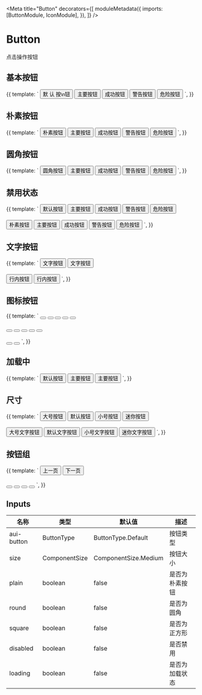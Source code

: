 

<Meta
  title="Button"
  decorators={[
    moduleMetadata({
      imports: [ButtonModule, IconModule],
    }),
  ]}
/>

# Button

点击操作按钮

## 基本按钮

<Canvas>
  <Story
    name="Basic"
    height="70px"
  >
    {{
      template: `
        <button aui-button> 默 认 按\n钮 </button>
        <button aui-button="primary">主要按钮</button>
        <button aui-button="success">成功按钮</button>
        <button aui-button="warning">警告按钮</button>
        <button aui-button="danger">危险按钮</button>
      `,
    }}
  </Story>
</Canvas>

## 朴素按钮

<Canvas>
  <Story
    name="Plain"
    height="70px"
  >
    {{
      template: `
        <button aui-button [plain]="true">朴素按钮</button>
        <button aui-button="primary" [plain]="true">主要按钮</button>
        <button aui-button="success" [plain]="true">成功按钮</button>
        <button aui-button="warning" [plain]="true">警告按钮</button>
        <button aui-button="danger" [plain]="true">危险按钮</button>
      `,
    }}
  </Story>
</Canvas>

## 圆角按钮

<Canvas>
  <Story
    name="Round"
    height="70px"
  >
    {{
      template: `
        <button aui-button [round]="true">圆角按钮</button>
        <button aui-button="primary" [round]="true">主要按钮</button>
        <button aui-button="success" [round]="true">成功按钮</button>
        <button aui-button="warning" [round]="true">警告按钮</button>
        <button aui-button="danger" [round]="true">危险按钮</button>
      `,
    }}
  </Story>
</Canvas>

## 禁用状态

<Canvas>
  <Story
    name="Disabled"
    height="120px"
  >
    {{
      template: `
        <button aui-button [disabled]="true">默认按钮</button>
        <button aui-button="primary" [disabled]="true">主要按钮</button>
        <button aui-button="success" [disabled]="true">成功按钮</button>
        <button aui-button="warning" [disabled]="true">警告按钮</button>
        <button aui-button="danger" [disabled]="true">危险按钮</button>
        <br /><br />
        <button aui-button [plain]="true" [disabled]="true">朴素按钮</button>
        <button aui-button="primary" [plain]="true" [disabled]="true">主要按钮</button>
        <button aui-button="success" [plain]="true" [disabled]="true">成功按钮</button>
        <button aui-button="warning" [plain]="true" [disabled]="true">警告按钮</button>
        <button aui-button="danger" [plain]="true" [disabled]="true">危险按钮</button>
      `,
    }}
  </Story>
</Canvas>

## 文字按钮

<Canvas>
  <Story
    name="Text"
    height="120px"
  >
    {{
      template: `
        <button aui-button="text">文字按钮</button>
        <button aui-button="text" [disabled]="true">文字按钮</button>
        <br />
        <br />
        <button aui-button="inline">行内按钮</button>
        <button aui-button="inline" [disabled]="true">行内按钮</button>
      `,
    }}
  </Story>
</Canvas>

## 图标按钮

<Canvas>
  <Story
    name="Icon"
    height="180px"
  >
    {{
      template: `
        <button aui-button [square]="true"><aui-icon icon="search_s"></aui-icon></button>
        <button aui-button="primary" [square]="true"><aui-icon icon="search_s"></aui-icon></button>
        <button aui-button="success" [square]="true"><aui-icon icon="search_s"></aui-icon></button>
        <button aui-button="warning" [square]="true"><aui-icon icon="search_s"></aui-icon></button>
        <button aui-button="danger" [square]="true"><aui-icon icon="search_s"></aui-icon></button>
        <br />
        <br />
        <button aui-button [square]="true" [round]="true" [plain]="true"><aui-icon icon="search_s"></aui-icon></button>
        <button aui-button="primary" [square]="true" [round]="true" [plain]="true"><aui-icon icon="search_s"></aui-icon></button>
        <button aui-button="success" [square]="true" [round]="true" [plain]="true"><aui-icon icon="search_s"></aui-icon></button>
        <button aui-button="warning" [square]="true" [round]="true" [plain]="true"><aui-icon icon="search_s"></aui-icon></button>
        <button aui-button="danger" [square]="true" [round]="true" [plain]="true"><aui-icon icon="search_s"></aui-icon></button>
        <br />
        <br />
        <button aui-button="text" [square]="true" [plain]="true"><aui-icon icon="search_s"></aui-icon></button>
        <button aui-button="text" [square]="true"><aui-icon icon="search_s"></aui-icon></button>
      `,
    }}
  </Story>
</Canvas>

## 加载中

<Canvas>
  <Story
    name="Loading"
    height="70px"
  >
    {{
      template: `
        <button aui-button [disabled]="true" [loading]="true">默认按钮</button>
        <button aui-button="primary" [disabled]="true" [loading]="true">主要按钮</button>
        <button aui-button="primary" [plain]="true" [disabled]="true" [loading]="true">主要按钮</button>
      `,
    }}
  </Story>
</Canvas>

## 尺寸

<Canvas>
  <Story
    name="Size"
    height="120px"
  >
    {{
      template: `
        <button aui-button size="large">大号按钮</button>
        <button aui-button size="medium">默认按钮</button>
        <button aui-button size="small">小号按钮</button>
        <button aui-button size="mini">迷你按钮</button>
        <br />
        <br />
        <button aui-button="text" size="large">大号文字按钮</button>
        <button aui-button="text" size="medium">默认文字按钮</button>
        <button aui-button="text" size="small">小号文字按钮</button>
        <button aui-button="text" size="mini">迷你文字按钮</button>
      `,
    }}
  </Story>
</Canvas>

## 按钮组

<Canvas>
  <Story
    name="Button Group"
    height="120px"
  >
    {{
      template: `
        <aui-button-group>
          <button aui-button="primary">
            <aui-icon icon="angle_left"></aui-icon>
            <span>上一页</span>
          </button>
          <button aui-button="primary">
            <span>下一页</span>
            <aui-icon icon="angle_right"></aui-icon>
          </button>
        </aui-button-group>
        <br />
        <br />
        <aui-button-group>
          <button aui-button="primary" [plain]="true" [square]="true">
            <aui-icon icon="angle_double_left"></aui-icon>
          </button>
          <button aui-button="primary" [plain]="true" [square]="true">
            <aui-icon icon="angle_left"></aui-icon>
          </button>
          <button aui-button="primary" [plain]="true" [square]="true">
            <aui-icon icon="angle_right"></aui-icon>
          </button>
          <button aui-button="primary" [plain]="true" [square]="true">
            <aui-icon icon="angle_double_right"></aui-icon>
          </button>
        </aui-button-group>
      `,
    }}
  </Story>
</Canvas>

## Inputs

| 名称       | 类型          | 默认值               | 描述           |
| ---------- | ------------- | -------------------- | -------------- |
| aui-button | ButtonType    | ButtonType.Default   | 按钮类型       |
| size       | ComponentSize | ComponentSize.Medium | 按钮大小       |
| plain      | boolean       | false                | 是否为朴素按钮 |
| round      | boolean       | false                | 是否为圆角     |
| square     | boolean       | false                | 是否为正方形   |
| disabled   | boolean       | false                | 是否禁用       |
| loading    | boolean       | false                | 是否为加载状态 |
